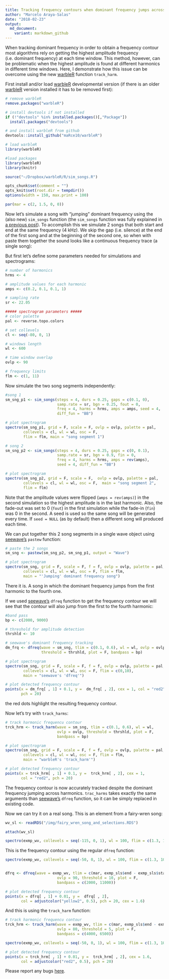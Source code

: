 ```yaml
---
title: Tracking frequency contours when dominant frequency jumps across harmonics
author: "Marcelo Araya-Salas"
date: "2018-02-23"
output: 
  md_document:
    variant: markdown_github
---
```


When tracking dominant frequency in order to obtain a frequency contour most algorithms rely on getting the highest amplitude frequency (i.e. dominant frequency) at each time window. This method, however, can be problematic when the highest amplitude is found at different harmonics in different time windows. Here, I demonstrate how this issue can be overcome using the new [warbleR](https://cran.r-project.org/package=warbleR) function `track_harm`.

First install and/or load [warbleR](https://cran.r-project.org/package=warbleR) developmental version (if there is an older [warbleR](https://cran.r-project.org/package=warbleR) version installed it has to be removed first):

```r

# remove warbleR
remove.packages("warbleR")

# install devtools if not installed
if (!"devtools" %in% installed.packages()[,"Package"])  
  install.packages("devtools")

# and install warbleR from github
devtools::install_github("maRce10/warbleR")

# load warbleR
library(warbleR)

```


```r

#load packages
library(warbleR)
library(knitr)

source("~/Dropbox/warbleR/R/sim_songs.R")

opts_chunk$set(comment = "")
opts_knit$set(root.dir = tempdir())
options(width = 150, max.print = 100)

par(mar = c(2, 1.5, 0, 0))

```

Now let's simulate a song with "jumping" dominant frequency using the (also new) `sim_songs` function (the `sim_songs` function was fully explained in [a previous post](https://marce10.github.io/2018/02/22/Simulating_animal_vocalizations.html)). To accomplish this we simulate 2 songs that both start and end at the same frequency (4 kHz). We skip the gap (i.e. silence) at the end of the first song and at the beginning of the second one, so when with paste them together the sound looks like a continuous frequency trace (a single song): 

But first let's define some parameters needed for simulations and spectrograms: 

```r

# number of harmonics
hrms <- 4

# amplitude values for each harmonic
amps <- c(0.2, 0.1, 0.1, 1)

# sampling rate
sr <- 22.05

##### spectrogram parameters #####
# color palette
pal <- reverse.topo.colors

# set collevels
cl <- seq(-80, 0, 1)

# windows length
wl <- 600

# time window overlap 
ovlp <- 90

# frequency limits
flm <- c(1, 11)

```

Now simulate the two song segments independently:

```r

#song 1
sm_sng_p1 <- sim_songs(steps = 4, durs = 0.25, gaps = c(0.1, 0), 
                       samp.rate = sr, bgn = 0.25, fout = 0,
                       freq = 4, harms = hrms, amps = amps, seed = 4, 
                       diff_fun = "BB")

# plot spectrogram
spectro(sm_sng_p1, grid = F, scale = F, ovlp = ovlp, palette = pal, 
        collevels = cl, wl = wl, osc = F,  
        flim = flm, main = "song segment 1")

# song 2
sm_sng_p2 <- sim_songs(steps = 4, durs = 0.25, gaps = c(0, 0.1), 
                       samp.rate = sr, bgn = 0.9, fin = 0, 
                       freq = 4, harms = hrms, amps = rev(amps), 
                       seed = 4, diff_fun = "BB")

# plot spectrogram
spectro(sm_sng_p2, grid = F, scale = F,  ovlp = ovlp, palette = pal, 
        collevels = cl, wl = wl, osc = F,  main = "song segment 2", 
        flim = flm)

```

Note that the amplitude values were flipped (`amps = rev(amps)`) in the second simulation so the highest amplitude is in the last harmonic. Also, the fade-out was set to 0 (`fout`) in the first simulation while the fade-in (`fin`) was 0 in the second. A seed is used so the same song will be generated every time. If `seed = NULL` (as by default) then a different song will produced each time.


We can put together this 2 song segments in a single wave object using [seewave's](https://cran.r-project.org/package=seewave) `pastew` function:

```r

# paste the 2 songs
sm_sng <- pastew(sm_sng_p2, sm_sng_p1, output = "Wave")

# plot spectrogram
spectro(sm_sng, grid = F, scale = F, f = f, ovlp = ovlp, palette = pal, 
        collevels = cl, wl = wl, osc = F, flim = flm, 
        main = "'Jumping' dominant frequency song")

```

There it is. A song in which the dominant frequency jumps from the first harmonic to the fourth one.

If we used [seewave's](https://cran.r-project.org/package=seewave) `dfreq` function to get the frequency contour we will see that the contour will also jump from the first to the fourth harmonic:

```r

#band pass
bp <- c(2000, 9000)

# threshold for amplitude detection
thrshld <- 10

# seewave's dominant frequency tracking
dm_frq <- dfreq(wave = sm_sng, tlim = c(0.1, 0.6), wl = wl, ovlp = ovlp, 
                threshold = thrshld, plot = F, bandpass = bp)

# plot spectrogram
spectro(sm_sng, grid = F, scale = F, f = f, ovlp = ovlp, palette = pal, 
        collevels = cl, wl = wl, osc = F, flim = c(0,10), 
        main = "seewave's 'dfreq'")

# plot detected frequency contour
points(x = dm_frq[ , 1] + 0.1, y =  dm_frq[ , 2], cex = 1, col = "red2", 
       pch = 20)

```

the red dots highlight the resulting frequency contour.

Now let's try with `track_harms`:

```r

# track harmonic frequencu contour
trck_hrm <- track_harm(wave = sm_sng, tlim = c(0.1, 0.6), wl = wl, 
                       ovlp = ovlp, threshold = thrshld, plot = F, 
                       bandpass = bp)

# plot spectrogram
spectro(sm_sng, grid = F, scale = F, f = f, ovlp = ovlp, palette = pal, 
        collevels = cl, wl = wl, osc = F, flim = flm, 
        main = "warbleR's 'track_harm'")

# plot detected frequency contour
points(x = trck_hrm[ , 1] + 0.1, y =  trck_hrm[ , 2], cex = 1, 
       col = "red2", pch = 20)


```

The frequency contour is now accurately tracked despite the dominant frequency jumping across harmonics. `trac_harms` takes exactly the same arguments than [seewave's](https://cran.r-project.org/package=seewave) `dfreq` function, so it can be simply replaced in existing code. 
 
Now we can try it on a real song. This is an element from a fairy-wren song:

```r

wv_sl <- readRDS("/img/fairy_wren_song_and_selections.RDS")

attach(wv_sl)

spectro(exmp_wv, collevels = seq(-115, 0, 1), wl = 100, flim = c(1.3, 10.2), palette = reverse.gray.colors.1, grid = F, scale = F, ovlp = 90)

```

This is the frequency contour using the regular `dfreq` function:

```r

spectro(exmp_wv, collevels = seq(-50, 0, 1), wl = 100, flim = c(1.3, 10.2), palette = reverse.gray.colors.1, grid = F, scale = F, ovlp = 90, main = "seewave's 'dfreq'")


dfrq <- dfreq(wave = exmp_wv, tlim = c(mar, exmp_sls$end - exmp_sls$start + mar), wl = 200, 
                       ovlp = 90, threshold = 10, plot = F, 
                       bandpass = c(2000, 11000))

# plot detected frequency contour
points(x = dfrq[ , 1] + 0.01, y =  dfrq[ , 2],
       col = adjustcolor("yellow2", 0.5), pch = 20, cex = 1.6)

```

And this is using the `track_harm` function:

```r
# track harmonic frequencu contour
trck_hrm <- track_harm(wave = exmp_wv, tlim = c(mar, exmp_sls$end - exmp_sls$start + mar), wl = 100, 
                       ovlp = 80, threshold = 5, plot = F, 
                       bandpass = c(4000, 6500))

spectro(exmp_wv, collevels = seq(-50, 0, 1), wl = 100, flim = c(1.3, 10.2), palette = reverse.gray.colors.1, grid = F, scale = F, ovlp = 90, main = "warbleR's 'track_harm'")

# plot detected frequency contour
points(x = trck_hrm[ , 1] + 0.01, y =  trck_hrm[ , 2], cex = 1.6, 
       col = adjustcolor("red2", 0.5), pch = 20)

```

 
Please report any bugs [here](https://github.com/maRce10/warbleR/issues).